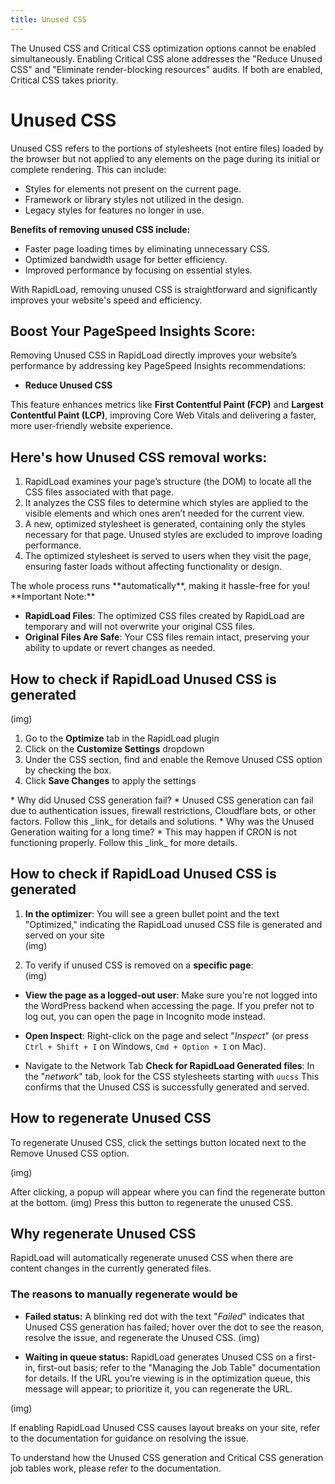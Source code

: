 ```yaml
---
title: Unused CSS
--- 
```


 
<Callout emoji="📒">
  The Unused CSS and Critical CSS optimization options cannot be enabled simultaneously. Enabling Critical CSS alone addresses the 
  "Reduce Unused CSS" and "Eliminate render-blocking resources" audits. If both are enabled, Critical CSS takes priority.
</Callout>

# Unused CSS

Unused CSS refers to the portions of stylesheets (not entire files) loaded by the browser but not applied to any elements on the 
page during its initial or complete rendering. This can include:

*   Styles for elements not present on the current page.
*   Framework or library styles not utilized in the design.
*   Legacy styles for features no longer in use.

  

**Benefits of removing unused CSS include:**

*   Faster page loading times by eliminating unnecessary CSS.
*   Optimized bandwidth usage for better efficiency.
*   Improved performance by focusing on essential styles.

With RapidLoad, removing unused CSS is straightforward and significantly improves your website's speed and efficiency.

  

## Boost Your PageSpeed Insights Score:

Removing Unused CSS in RapidLoad directly improves your website’s performance by addressing key PageSpeed Insights recommendations:

* **Reduce Unused CSS**

This feature enhances metrics like **First Contentful Paint (FCP)** and **Largest Contentful Paint (LCP)**, improving Core Web Vitals and delivering a faster, more user-friendly website experience.

## Here's how Unused CSS removal works:

1. RapidLoad examines your page’s structure (the DOM) to locate all the CSS files associated with that page.
2. It analyzes the CSS files to determine which styles are applied to the visible elements and which ones aren’t needed for the current view.
3. A new, optimized stylesheet is generated, containing only the styles necessary for that page. Unused styles are excluded to improve loading performance.
4. The optimized stylesheet is served to users when they visit the page, ensuring faster loads without affecting functionality or design.

<div style={{ textAlign: 'center' }}>
    The whole process runs **automatically**, making it hassle-free for you!
</div>

<Callout type="error" emoji="️📌">
**Important Note:**

*   **RapidLoad Files**: The optimized CSS files created by RapidLoad are 
temporary and will not overwrite your original CSS files.
*   **Original Files Are Safe**: Your CSS files remain intact, preserving your 
ability to update or revert changes as needed.
</Callout>

## How to check if RapidLoad Unused CSS is generated
(img)

1. Go to the **Optimize** tab in the RapidLoad plugin
2. Click on the **Customize Settings** dropdown
3. Under the CSS section, find and enable the Remove Unused CSS option by checking the box.
4. Click **Save Changes** to apply the settings

<Callout type="error" emoji="️📌">
*   Why did Unused CSS generation fail?
    * Unused CSS generation can fail due to authentication issues, firewall 
    restrictions, Cloudflare bots, or other factors. Follow this _link_ for 
    details and solutions.
*   Why was the Unused Generation waiting for a long time?
    * This may happen if CRON is not functioning properly. Follow this 
    _link_ for more details.
</Callout>

## How to check if RapidLoad Unused CSS is generated

1. **In the optimizer**: You will see a green bullet point and the text 
"Optimized," indicating the RapidLoad unused CSS file is generated and served on 
your site  
(img)

2. To verify if unused CSS is removed on a **specific page**:  
(img)

* **View the page as a logged-out user**: Make sure you're not logged into the WordPress backend when accessing the page. 
If you prefer not to log out, you can open the page in Incognito mode instead.

* **Open Inspect**: Right-click on the page and select "_Inspect_" 
(or press `Ctrl + Shift + I` on Windows, `Cmd + Option + I` on Mac).

* Navigate to the Network Tab **Check for RapidLoad Generated files**: In the "_network_" tab, look for the CSS stylesheets starting with `uucss` This 
confirms that the Unused CSS is successfully generated and served.

## How to regenerate Unused CSS
To regenerate Unused CSS, click the settings button located next to the Remove 
Unused CSS option.

(img)

After clicking, a popup will appear where you can find the regenerate button at 
the bottom.
(img)
Press this button to regenerate the unused CSS.

## Why regenerate Unused CSS

RapidLoad will automatically regenerate unused CSS when there are content changes
in the currently generated files.

### The reasons to manually regenerate would be

* **Failed status:** A blinking red dot with the text "_Failed_" indicates that
Unused CSS generation has failed; hover over the dot to see the reason, resolve 
the issue, and regenerate the Unused CSS.
(img)

*  **Waiting in queue status:** RapidLoad generates Unused CSS on a first-in, 
first-out basis; refer to the "Managing the Job Table" documentation for details.
If the URL you’re viewing is in the optimization queue, this message will appear;
to prioritize it, you can regenerate the URL.

(img)

If enabling RapidLoad Unused CSS causes layout breaks on your site, refer to the
documentation for guidance on resolving the issue.

To understand how the Unused CSS generation and Critical CSS generation job 
tables work, please refer to the documentation.